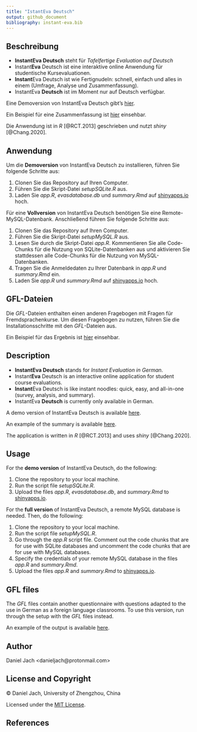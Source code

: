 ```yaml
---
title: "IstantEva Deutsch"
output: github_document
bibliography: instant-eva.bib
---
```


## Beschreibung

* **InstantEva Deutsch** steht für *Tafelfertige Evaluation auf Deutsch*
* Instant**Eva** Deutsch ist eine interaktive online Anwendung für studentische Kursevaluationen.
* **Instant**Eva Deutsch ist wie Fertignudeln: schnell, einfach und alles in einem (Umfrage, Analyse und Zusammenfassung).
* InstantEva **Deutsch** ist im Moment nur auf Deutsch verfügbar.

Eine Demoversion von InstantEva Deutsch gibt's <a href='https://danieljach.shinyapps.io/instant-eva-deutsch/' target='_blank'>hier</a>.

Ein Beispiel für eine Zusammenfassung ist <a href='https://github.com/daniel-jach/instant-eva-deutsch/blob/master/summary.pdf' target='_blank'>hier</a> einsehbar.

Die Anwendung ist in *R* [@RCT.2013] geschrieben und nutzt *shiny* [@Chang.2020].

## Anwendung

Um die **Demoversion** von InstantEva Deutsch zu installieren, führen Sie folgende Schritte aus: 

1. Clonen Sie das Repository auf Ihren Computer. 
2. Führen Sie die Skript-Datei *setupSQLite.R* aus.
3. Laden Sie *app.R*, *evasdatabase.db* und *summary.Rmd* auf <a href='https://www.shinyapps.io/' target='_blank'>shinyapps.io</a> hoch. 

Für eine **Vollversion** von InstantEva Deutsch benötigen Sie eine Remote-MySQL-Datenbank. Anschließend führen Sie folgende Schritte aus:

1. Clonen Sie das Repository auf Ihren Computer. 
2. Führen Sie die Skript-Datei *setupMySQL.R* aus.
3. Lesen Sie durch die Skript-Datei *app.R*. Kommentieren Sie alle Code-Chunks für die Nutzung von SQLite-Datenbanken aus und aktivieren Sie stattdessen alle Code-Chunks für die Nutzung von MySQL-Datenbanken.
4. Tragen Sie die Anmeldedaten zu Ihrer Datenbank in *app.R* und *summary.Rmd* ein.
5. Laden Sie *app.R* und *summary.Rmd* auf <a href='https://www.shinyapps.io/' target='_blank'>shinyapps.io</a> hoch. 

## GFL-Dateien

Die *GFL*-Dateien enthalten einen anderen Fragebogen mit Fragen für Fremdsprachenkurse. Um diesen Fragebogen zu nutzen, führen Sie die Installationsschritte mit den *GFL*-Dateien aus.

Ein Beispiel für das Ergebnis ist <a href='https://github.com/daniel-jach/instant-eva-deutsch/blob/master/summary-GFL.pdf' target='_blank'>hier</a> einsehbar.


## Description

* **InstantEva Deutsch** stands for *Instant Evaluation in German*.
* Instant**Eva** Deutsch is an interactive online application for student course evaluations. 
* **Instant**Eva Deutsch is like instant noodles: quick, easy, and all-in-one (survey, analysis, and summary). 
* InstantEva **Deutsch** is currently only available in German. 

A demo version of InstantEva Deutsch is available <a href='https://danieljach.shinyapps.io/instant-eva-deutsch/' target='_blank'>here</a>.

An example of the summary is available <a href='https://github.com/daniel-jach/instant-eva-deutsch/blob/master/summary.pdf' target='_blank'>here</a>.

The application is written in *R* [@RCT.2013] and uses *shiny* [@Chang.2020].

## Usage

For the **demo version** of InstantEva Deutsch, do the following: 

1. Clone the repository to your local machine. 
2. Run the script file *setupSQLite.R*.
3. Upload the files *app.R*, *evasdatabase.db*, and *summary.Rmd* to <a href='https://www.shinyapps.io/' target='_blank'>shinyapps.io</a>.

For the **full version** of InstantEva Deutsch, a remote MySQL database is needed. Then, do the following: 

1. Clone the repository to your local machine. 
2. Run the script file *setupMySQL.R*.
3. Go through the *app.R* script file. Comment out the code chunks that are for use with SQLite databases and uncomment the code chunks that are for use with MySQL databases.
4. Specify the credentials of your remote MySQL database in the files *app.R* and *summary.Rmd*.
5. Upload the files *app.R* and *summary.Rmd* to <a href='https://www.shinyapps.io/' target='_blank'>shinyapps.io</a>.

## GFL files

The *GFL* files contain another questionnaire with questions adapted to the use in German as a foreign language classrooms. To use this version, run through the setup with the *GFL* files instead.

An example of the output is available <a href='https://github.com/daniel-jach/instant-eva-deutsch/blob/master/summary-GFL.pdf' target='_blank'>here</a>.


## Author  

Daniel Jach <danieljach\@protonmail.com>

## License and Copyright  

&copy; Daniel Jach, University of Zhengzhou, China

Licensed under the [MIT License](LICENSE).

## References  
